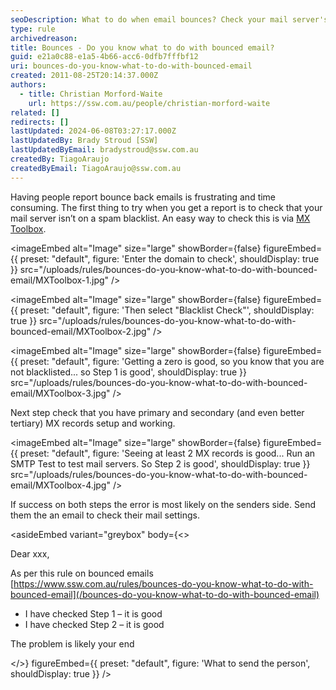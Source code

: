 ```yaml
---
seoDescription: What to do when email bounces? Check your mail server's spam blacklist and MX records to ensure delivery issues aren't on your end.
type: rule
archivedreason:
title: Bounces - Do you know what to do with bounced email?
guid: e21a0c88-e1a5-4b66-acc6-0dfb7fffbf12
uri: bounces-do-you-know-what-to-do-with-bounced-email
created: 2011-08-25T20:14:37.000Z
authors:
  - title: Christian Morford-Waite
    url: https://ssw.com.au/people/christian-morford-waite
related: []
redirects: []
lastUpdated: 2024-06-08T03:27:17.000Z
lastUpdatedBy: Brady Stroud [SSW]
lastUpdatedByEmail: bradystroud@ssw.com.au
createdBy: TiagoAraujo
createdByEmail: TiagoAraujo@ssw.com.au
---
```


Having people report bounce back emails is frustrating and time consuming. The first thing to try when you get a report is to check that your mail server isn’t on a spam blacklist. An easy way to check this is via [MX Toolbox](http://mxtoolbox.com/).

<imageEmbed
  alt="Image"
  size="large"
  showBorder={false}
  figureEmbed={{
    preset: "default",
    figure: 'Enter the domain to check',
    shouldDisplay: true
  }}
  src="/uploads/rules/bounces-do-you-know-what-to-do-with-bounced-email/MXToolbox-1.jpg"
/>


<imageEmbed
  alt="Image"
  size="large"
  showBorder={false}
  figureEmbed={{
    preset: "default",
    figure: 'Then select "Blacklist Check"',
    shouldDisplay: true
  }}
  src="/uploads/rules/bounces-do-you-know-what-to-do-with-bounced-email/MXToolbox-2.jpg"
/>


<imageEmbed
  alt="Image"
  size="large"
  showBorder={false}
  figureEmbed={{
    preset: "default",
    figure: 'Getting a zero is good, so you know that you are not blacklisted... so Step 1 is good',
    shouldDisplay: true
  }}
  src="/uploads/rules/bounces-do-you-know-what-to-do-with-bounced-email/MXToolbox-3.jpg"
/>

Next step check that you have primary and secondary (and even better tertiary) MX records setup and working.


<imageEmbed
  alt="Image"
  size="large"
  showBorder={false}
  figureEmbed={{
    preset: "default",
    figure: 'Seeing at least 2 MX records is good... Run an SMTP Test to test mail servers. So Step 2 is good',
    shouldDisplay: true
  }}
  src="/uploads/rules/bounces-do-you-know-what-to-do-with-bounced-email/MXToolbox-4.jpg"
/>

If success on both steps the error is most likely on the senders side. Send them the an email to check their mail settings.

<asideEmbed
  variant="greybox"
  body={<>
    
Dear xxx,

As per this rule on bounced emails [https://www.ssw.com.au/rules/bounces-do-you-know-what-to-do-with-bounced-email](/bounces-do-you-know-what-to-do-with-bounced-email)

* I have checked Step 1 – it is good
* I have checked Step 2 – it is good

The problem is likely your end

  </>}
  figureEmbed={{
    preset: "default",
    figure: 'What to send the person',
    shouldDisplay: true
  }}
/>
